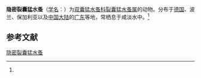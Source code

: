 {{Speciesbox
| name = 隐密裂囊猛水蚤
| status = 
| status_system = 
| image = 
| genus = Schizopera
| species = clandestina
| authority = (klie, 1924)<ref name='id12497'>{{cite web| url =http://www.bioinfo.cn/db05/BjdwSpecies.php?action=view&id=12497| title =隐密裂囊猛水蚤| work =《中国动物物种编目数据库》| publisher =中国科学院微生物研究所| author =中国科学院动物研究所| accessdate =2009-04-28| deadurl =yes| archiveurl =https://web.archive.org/web/20160305071914/http://www.bioinfo.cn/db05/BjdwSpecies.php?action=view&id=12497| archivedate =2016-03-05}}</ref>
}}

'''隐密裂囊猛水蚤'''（[[学名|学名]]：{{lang|la|''Schizopera clandestina''}}）为[[双囊猛水蚤科|双囊猛水蚤科]][[裂囊猛水蚤属|裂囊猛水蚤属]]的动物。分布于[[德国|德国]]、波兰、保加利亚以及[[中国大陆|中国大陆]]的[[广东|广东]]等地，常栖息于咸淡水中。<ref name='id12497'/>

== 参考文献 ==
{{reflist}}

{{Wikispecies|Schizopera clandestina}}
{{Taxonbar|from=Q6560805}}

[[Category:裂囊猛水蚤属|隐密裂囊猛水蚤]]


{{节肢动物小作品}}